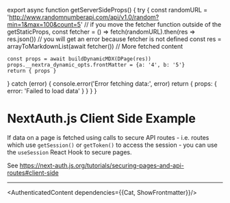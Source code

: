 

export async function getServerSideProps() {
  try {
    const randomURL = 'http://www.randomnumberapi.com/api/v1.0/random?min=1&max=100&count=5' // if you move the fetcher function outside of the getStaticProps, 
    const fetcher = () => fetch(randomURL).then(res => res.json())  // you will get an error because fetcher is not defined
    const res = arrayToMarkdownList(await fetcher()) // More fetched content

    const props = await buildDynamicMDX(DPage(res))
    props.__nextra_dynamic_opts.frontMatter = {a: '4', b: '5'} 
    return { props }
  }
  catch (error) {
    console.error('Error fetching data:', error)
    return { props: { error: 'Failed to load data' } }
  }
}

# NextAuth.js Client Side Example

If data on a page is fetched using calls to secure API routes - i.e. routes which use 
`getSession()` or `getToken()` to access the session - you can use the `useSession` 
React Hook to secure pages.

See https://next-auth.js.org/tutorials/securing-pages-and-api-routes#client-side

---

<AuthenticatedContent dependencies={{Cat, ShowFrontmatter}}/>
